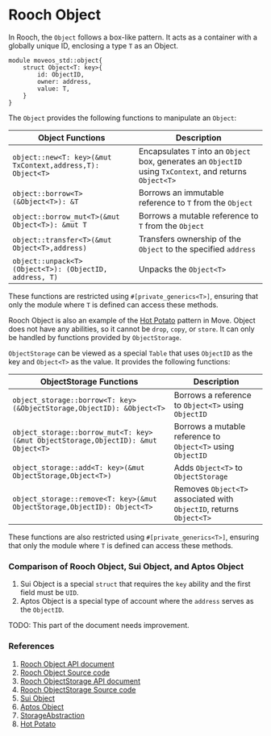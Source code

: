 # Rooch Object


In Rooch, the `Object` follows a box-like pattern. It acts as a container with a globally unique ID, enclosing a type `T` as an Object.

```move
module moveos_std::object{
    struct Object<T: key>{
        id: ObjectID,
        owner: address,
        value: T,
    }
}
```

The `Object` provides the following functions to manipulate an `Object`:

| Object Functions                                        | Description                                                                                |
| ------------------------------------------------------- | ------------------------------------------------------------------------------------------ |
| `object::new<T: key>(&mut TxContext,address,T): Object<T>` | Encapsulates `T` into an `Object` box, generates an `ObjectID` using `TxContext`, and returns `Object<T>` |
| `object::borrow<T>(&Object<T>): &T`                        | Borrows an immutable reference to `T` from the `Object`                                 |
| `object::borrow_mut<T>(&mut Object<T>): &mut T`            | Borrows a mutable reference to `T` from the `Object`                                     |
| `object::transfer<T>(&mut Object<T>,address)`              | Transfers ownership of the `Object` to the specified `address`                           |
| `object::unpack<T>(Object<T>): (ObjectID, address, T)`     | Unpacks the `Object<T>`                                                                 |

These functions are restricted using `#[private_generics<T>]`, ensuring that only the module where `T` is defined can access these methods.

Rooch Object is also an example of the [Hot Potato](https://examples.sui.io/patterns/hot-potato.html) pattern in Move. Object does not have any abilities, so it cannot be `drop`, `copy`, or `store`. It can only be handled by functions provided by `ObjectStorage`.

`ObjectStorage` can be viewed as a special `Table` that uses `ObjectID` as the key and `Object<T>` as the value. It provides the following functions:

| ObjectStorage Functions                                                       | Description                                          |
| -----------------------------------------------------------------------------| ---------------------------------------------------- |
| `object_storage::borrow<T: key>(&ObjectStorage,ObjectID): &Object<T>`         | Borrows a reference to `Object<T>` using `ObjectID`   |
| `object_storage::borrow_mut<T: key>(&mut ObjectStorage,ObjectID): &mut Object<T>` | Borrows a mutable reference to `Object<T>` using `ObjectID` |
| `object_storage::add<T: key>(&mut ObjectStorage,Object<T>)`                   | Adds `Object<T>` to `ObjectStorage`                   |
| `object_storage::remove<T: key>(&mut ObjectStorage,ObjectID): Object<T>`      | Removes `Object<T>` associated with `ObjectID`, returns `Object<T>` |

These functions are also restricted using `#[private_generics<T>]`, ensuring that only the module where `T` is defined can access these methods.

### Comparison of Rooch Object, Sui Object, and Aptos Object

1. Sui Object is a special `struct` that requires the `key` ability and the first field must be `UID`.
2. Aptos Object is a special type of account where the `address` serves as the `ObjectID`.

<Callout>
TODO: This part of the document needs improvement.
</Callout>

### References

1. [Rooch Object API document](https://github.com/rooch-network/rooch/blob/main/moveos/moveos-stdlib/moveos-stdlib/doc/object.md)
2. [Rooch Object Source code](https://github.com/rooch-network/rooch/blob/main/moveos/moveos-stdlib/moveos-stdlib/sources/object.move)
3. [Rooch ObjectStorage API document](https://github.com/rooch-network/rooch/blob/main/moveos/moveos-stdlib/moveos-stdlib/doc/object_storage.md)
4. [Rooch ObjectStorage Source code](https://github.com/rooch-network/rooch/blob/main/moveos/moveos-stdlib/moveos-stdlib/sources/object_storage.move)
5. [Sui Object](https://docs.sui.io/learn/objects)
6. [Aptos Object](https://aptos.dev/standards/aptos-object/)
7. [StorageAbstraction](../dive-into-rooch/storage-abstraction.en-US.md)
8. [Hot Potato](https://examples.sui.io/patterns/hot-potato.html)